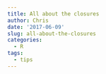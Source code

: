 ```yaml
---
title: All about the closures
author: Chris
date: '2017-06-09'
slug: all-about-the-closures
categories:
  - R
tags:
  - tips
---
```


```r

```

